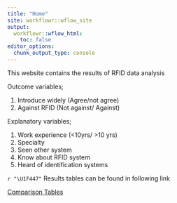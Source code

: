 ```yaml
---
title: "Home"
site: workflowr::wflow_site
output:
  workflowr::wflow_html:
    toc: false
editor_options:
  chunk_output_type: console
---
```


This website contains the results of RFID data analysis

Outcome variables;

1. Introduce widely (Agree/not agree)
2. Against RFID (Not against/ Against)

Explanatory variables;

1. Work experience (<10yrs/ >10 yrs)
2. Specialty
3. Seen other system
4. Know about RFID system
5. Heard of identification systems


`r "\U1F447"` Results tables can be found in following link 

[Comparison Tables](tables.html)

